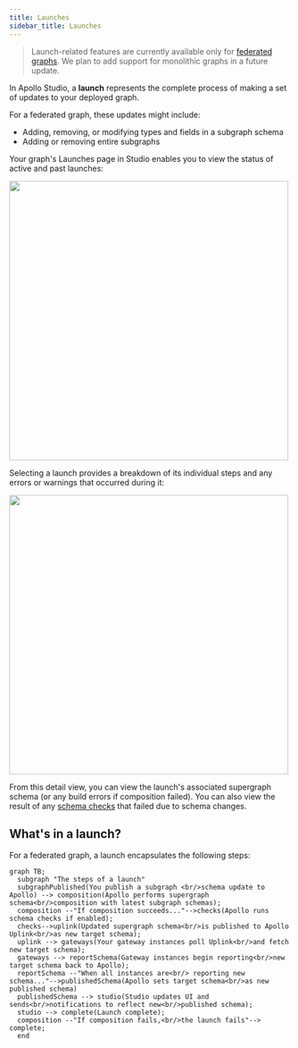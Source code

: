 ```yaml
---
title: Launches
sidebar_title: Launches
---
```


> Launch-related features are currently available only for [federated graphs](https://www.apollographql.com/docs/federation/). We plan to add support for monolithic graphs in a future update.

In Apollo Studio, a **launch** represents the complete process of making a set of updates to your deployed graph.

For a federated graph, these updates might include:

* Adding, removing, or modifying types and fields in a subgraph schema
* Adding or removing entire subgraphs

Your graph's Launches page in Studio enables you to view the status of active and past launches:

<img class="screenshot" src="./img/launches-page.jpg" width="500" />

Selecting a launch provides a breakdown of its individual steps and any errors or warnings that occurred during it:

<img class="screenshot" src="./img/launch-details.jpg" width="500" />

From this detail view, you can view the launch's associated supergraph schema (or any build errors if composition failed). You can also view the result of any [schema checks](./schema-checks) that failed due to schema changes.

## What's in a launch?

For a federated graph, a launch encapsulates the following steps:

```mermaid
graph TB;
  subgraph "The steps of a launch"
  subgraphPublished(You publish a subgraph <br/>schema update to Apollo) --> composition(Apollo performs supergraph schema<br/>composition with latest subgraph schemas);
  composition --"If composition succeeds..."-->checks(Apollo runs schema checks if enabled);
  checks-->uplink(Updated supergraph schema<br/>is published to Apollo Uplink<br/>as new target schema);
  uplink --> gateways(Your gateway instances poll Uplink<br/>and fetch new target schema);
  gateways --> reportSchema(Gateway instances begin reporting<br/>new target schema back to Apollo);
  reportSchema --"When all instances are<br/> reporting new schema..."-->publishedSchema(Apollo sets target schema<br/>as new published schema)
  publishedSchema --> studio(Studio updates UI and sends<br/>notifications to reflect new<br/>published schema);
  studio --> complete(Launch complete);
  composition --"If composition fails,<br/>the launch fails"--> complete;
  end
```

